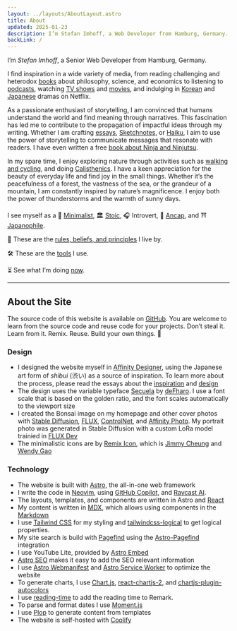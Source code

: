 ```yaml
---
layout: ../layouts/AboutLayout.astro
title: About
updated: 2025-01-23
description: I’m Stefan Imhoff, a Web Developer from Hamburg, Germany.
backLink: /
---
```



I’m _Stefan Imhoff_, a Senior Web Developer from Hamburg, Germany.

I find inspiration in a wide variety of media, from reading challenging and heterodox [books](https://goodreads.com/kogakure) about philosophy, science, and economics to listening to [podcasts](https://raindrop.io/kogakure/podcasts-24118384), watching [TV shows](https://www.themoviedb.org/u/kogakure/favorites/tv) and [movies](https://www.themoviedb.org/u/kogakure/favorites), and indulging in [Korean](https://www.themoviedb.org/list/8216385-korea?view=grid) and [Japanese](https://www.themoviedb.org/list/106001-japan?view=grid) dramas on Netflix.

As a passionate enthusiast of storytelling, I am convinced that humans understand the world and find meaning through narratives. This fascination has led me to contribute to the propagation of impactful ideas through my writing. Whether I am crafting [essays](/journal/), [Sketchnotes](/sketchnotes/), or [Haiku](/haiku/), I aim to use the power of storytelling to communicate messages that resonate with readers. I have even written a free [book about Ninja and Ninjutsu](https://www.kogakure.de/en/).

In my spare time, I enjoy exploring nature through activities such as [walking and cycling](https://hamburg.stefanimhoff.de/), and doing [Calisthenics](/calisthenics/). I have a keen appreciation for the beauty of everyday life and find joy in the small things. Whether it’s the peacefulness of a forest, the vastness of the sea, or the grandeur of a mountain, I am constantly inspired by nature’s magnificence. I enjoy both the power of thunderstorms and the warmth of sunny days.

I see myself as a 🔲 [Minimalist](/tag/minimalism/), 🏛️ [Stoic](/interpretation-if/), 🎧 Introvert, 🏴 [Ancap](/libertarianism/), and ⛩️ [Japanophile](/tag/japan/).

🧭 These are the [rules, beliefs, and principles](/life-rules/) I live by.

🛠️ These are the [tools](/tools/) I use.

⏳ See what I’m doing [now](/now/).

---

## About the Site

The source code of this website is available on [GitHub](https://github.com/kogakure/website-astro-stefanimhoff.de). You are welcome to learn from the source code and reuse code for your projects. Don’t steal it. Learn from it. Remix. Reuse. Build your own things. 🤘

### Design

- I designed the website myself in [Affinity Designer](https://affinity.serif.com/designer/), using the Japanese art form of _shibui_ (<nobr>渋い</nobr>) as a source of inspiration. To learn more about the process, please read the essays about the [inspiration](/new-website-2020-inspiration/) and [design](/new-website-2020-design/)
- The design uses the variable typeface [Secuela](https://fontlibrary.org/en/font/secuela-variable) by [deFharo](https://github.com/defharo). I use a font scale that is based on the golden ratio, and the font scales automatically to the viewport size
- I created the Bonsai image on my homepage and other cover photos with [Stable Diffusion](https://stability.ai/), [FLUX](https://blackforestlabs.ai/), [ControlNet](https://github.com/lllyasviel/ControlNet), and [Affinity Photo](https://affinity.serif.com/photo/). My portrait photo was generated in Stable Diffusion with a custom LoRa model trainied in [FLUX Dev](https://replicate.com/ostris/flux-dev-lora-trainer/train)
- The minimalistic icons are by [Remix Icon](https://remixicon.com/), which is [Jimmy Cheung](https://github.com/xiaochunjimmy) and [Wendy Gao](https://github.com/wendygaoyuan)

### Technology

- The website is built with [Astro](https://astro.build/), the all-in-one web framework
- I write the code in [Neovim](https://neovim.io/), using [GitHub Copilot](https://github.com/features/copilot), and [Raycast AI](https://www.raycast.com/pro).
- The layouts, templates, and components are written in Astro and [React](https://react.dev/)
- My content is written in [MDX](https://mdxjs.com/), which allows using components in the [Markdown](https://daringfireball.net/projects/markdown/)
- I use [Tailwind CSS](https://tailwindcss.com/) for my styling and [tailwindcss-logical](https://stevecochrane.github.io/tailwindcss-logical/) to get logical properties.
- My site search is build with [Pagefind](https://pagefind.app/) using the [Astro-Pagefind](https://github.com/shishkin/astro-pagefind) integration
- I use YouTube Lite, provided by [Astro Embed](https://github.com/astro-community/astro-embed)
- [Astro SEO](https://github.com/jonasmerlin/astro-seo) makes it easy to add the SEO relevant information
- I use [Astro Webmanifest](https://github.com/alextim/astro-lib/tree/main/packages/astro-webmanifest) and [Astro Service Worker](https://github.com/tatethurston/astrojs-service-worker) to optimize the website
- To generate charts, I use [Chart.js](https://www.chartjs.org/), [react-chartjs-2](https://react-chartjs-2.js.org/), and [chartjs-plugin-autocolors](https://github.com/kurkle/chartjs-plugin-autocolors)
- I use [reading-time](https://github.com/ngryman/reading-time) to add the reading time to Remark.
- To parse and format dates I use [Moment.js](https://momentjs.com/)
- I use [Plop](https://plopjs.com/) to generate content from templates
- The website is self-hosted with [Coolify](https://coolify.io/)

